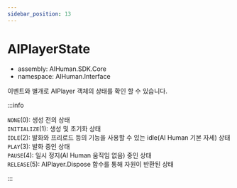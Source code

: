 ```yaml
---
sidebar_position: 13
---
```


# AIPlayerState

- assembly: AIHuman.SDK.Core  
- namespace: AIHuman.Interface  

이벤트와 별개로 AIPlayer 객체의 상태를 확인 할 수 있습니다.

:::info

`NONE`(0): 생성 전의 상태  
`INITIALIZE`(1): 생성 및 초기화 상태  
`IDLE`(2): 발화와 프리로드 등의 기능을 사용할 수 있는 idle(AI Human 기본 자세) 상태  
`PLAY`(3): 발화 중인 상태  
`PAUSE`(4): 일시 정지(AI Human 움직임 없음) 중인 상태  
`RELEASE`(5): AIPlayer.Dispose 함수를 통해 자원이 반환된 상태  

:::

